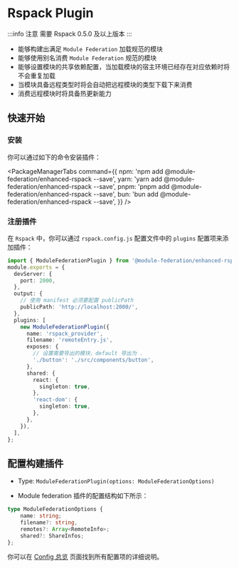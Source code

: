 # Rspack Plugin

:::info 注意
需要 Rspack 0.5.0 及以上版本
:::

- 能够构建出满足 `Module Federation` 加载规范的模块
- 能够使用别名消费 `Module Federation` 规范的模块
- 能够设置模块的共享依赖配置，当加载模块的宿主环境已经存在对应依赖时将不会重复加载
- 当模块具备远程类型时将会自动把远程模块的类型下载下来消费
- 消费远程模块时将具备热更新能力

## 快速开始

### 安装

你可以通过如下的命令安装插件：


<PackageManagerTabs
  command={{
    npm: 'npm add @module-federation/enhanced-rspack --save',
    yarn: 'yarn add @module-federation/enhanced-rspack --save',
    pnpm: 'pnpm add @module-federation/enhanced-rspack --save',
    bun: 'bun add @module-federation/enhanced-rspack --save',
  }}
/>

### 注册插件

在 `Rspack` 中，你可以通过 `rspack.config.js` 配置文件中的 `plugins` 配置项来添加插件：

```ts title='rspack.config.js'
import { ModuleFederationPlugin } from '@module-federation/enhanced-rspack';
module.exports = {
  devServer: {
    port: 2000,
  },
  output: {
    // 使用 manifest 必须要配置 publicPath
    publicPath: 'http://localhost:2000/',
  },
  plugins: [
    new ModuleFederationPlugin({
      name: 'rspack_provider',
      filename: 'remoteEntry.js',
      exposes: {
        // 设置需要导出的模块，default 导出为 .
        './button': './src/components/button',
      },
      shared: {
        react: {
          singleton: true,
        },
        'react-dom': {
          singleton: true,
        },
      },
    }),
  ],
};
```

## 配置构建插件

- Type: `ModuleFederationPlugin(options: ModuleFederationOptions)`

- Module federation 插件的配置结构如下所示：

```ts
type ModuleFederationOptions {
    name: string;
    filename?: string,
    remotes?: Array<RemoteInfo>;
    shared?: ShareInfos;
};
```

你可以在 [Config 总览](../../configure/index) 页面找到所有配置项的详细说明。
